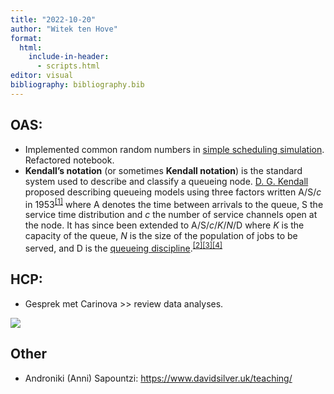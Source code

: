 ```yaml
---
title: "2022-10-20"
author: "Witek ten Hove"
format:
  html:
    include-in-header:
      - scripts.html
editor: visual
bibliography: bibliography.bib
---
```


## OAS:

-   Implemented common random numbers in [simple scheduling simulation](https://witusj.github.io/research/experiments/sched-sim.html). Refactored notebook.
-   **Kendall's notation** (or sometimes **Kendall notation**) is the standard system used to describe and classify a queueing node. [D. G. Kendall](https://en.wikipedia.org/wiki/David_George_Kendall "David George Kendall") proposed describing queueing models using three factors written A/S/*c* in 1953^[\[1\]](https://en.wikipedia.org/wiki/Kendall%27s_notation#cite_note-1)^ where A denotes the time between arrivals to the queue, S the service time distribution and *c* the number of service channels open at the node. It has since been extended to A/S/*c*/*K*/*N*/D where *K* is the capacity of the queue, *N* is the size of the population of jobs to be served, and D is the [queueing discipline](https://en.wikipedia.org/wiki/Queueing_discipline "Queueing discipline").^[\[2\]](https://en.wikipedia.org/wiki/Kendall%27s_notation#cite_note-2)[\[3\]](https://en.wikipedia.org/wiki/Kendall%27s_notation#cite_note-3)[\[4\]](https://en.wikipedia.org/wiki/Kendall%27s_notation#cite_note-4)^

## HCP:

-   Gesprek met Carinova \>\> review data analyses.

![](images/notesrene20221103.jpeg)

## Other

-   Androniki (Anni) Sapountzi: <https://www.davidsilver.uk/teaching/>
